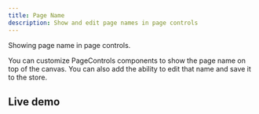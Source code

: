 ```yaml
---
title: Page Name
description: Show and edit page names in page controls
---
```


Showing page name in page controls.

You can customize PageControls components to show the page name on top of the canvas. You can also add the ability to edit that name and save it to the store.

## Live demo

<Sandbox github="polotno-project/polotno-docs/tree/main/examples/polotno-page-name" />


